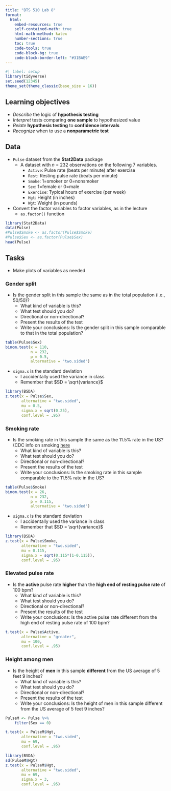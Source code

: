 ```yaml
---
title: "BTS 510 Lab 8"
format:
  html:
    embed-resources: true
    self-contained-math: true
    html-math-method: katex
    number-sections: true
    toc: true
    code-tools: true
    code-block-bg: true
    code-block-border-left: "#31BAE9"
---
```


```r
#| label: setup
library(tidyverse)
set.seed(12345)
theme_set(theme_classic(base_size = 16))
```

## Learning objectives

* *Describe* the logic of **hypothesis testing**
* *Interpret* tests comparing **one sample** to hypothesized value
* *Relate* **hypothesis testing** to **confidence intervals**
* *Recognize* when to use a **nonparametric test**

## Data 

* `Pulse` dataset from the **Stat2Data** package
    * A dataset with $n$ = 232 observations on the following 7 variables.
        * `Active`: Pulse rate (beats per minute) after exercise
        * `Rest`: Resting pulse rate (beats per minute)
        * `Smoke`: 1=smoker or 0=nonsmoker
        * `Sex`: 1=female or 0=male
        * `Exercise`: Typical hours of exercise (per week)
        * `Hgt`: Height (in inches)
        * `Wgt`: Weight (in pounds)

* Convert the factor variables to factor variables, as in the lecture
  * `as.factor()` function

```r
library(Stat2Data)
data(Pulse)
#Pulse$Smoke <- as.factor(Pulse$Smoke)
#Pulse$Sex <- as.factor(Pulse$Sex)
head(Pulse)
```


## Tasks

* Make plots of variables as needed

### Gender split

* Is the gender split in this sample the same as in the total population (i.e., 50/50)?
  * What kind of variable is this?
  * What test should you do?
  * Directional or non-directional?
  * Present the results of the test
  * Write your conclusions: Is the gender split in this sample comparable to that in the total population?
  
```r
table(Pulse$Sex)
binom.test(x = 110, 
           n = 232, 
           p = 0.5, 
           alternative = "two.sided")
``` 

::: {.callout-note}
* `sigma.x` is the standard deviation
  * I accidentally used the variance in class
  * Remember that $SD = \sqrt{variance}$
:::

```r
library(BSDA)
z.test(x = Pulse$Sex, 
       alternative = "two.sided",
       mu = 0.5, 
       sigma.x = sqrt(0.25),
       conf.level = .95)
```  
  
### Smoking rate

* Is the smoking rate in this sample the same as the 11.5% rate in the US? (CDC info on smoking [here](https://www.cdc.gov/tobacco/campaign/tips/resources/data/cigarette-smoking-in-united-states.html)
  * What kind of variable is this?
  * What test should you do?
  * Directional or non-directional?
  * Present the results of the test
  * Write your conclusions: Is the smoking rate in this sample comparable to the 11.5% rate in the US?
  
```r
table(Pulse$Smoke)
binom.test(x = 26, 
           n = 232, 
           p = 0.115, 
           alternative = "two.sided")
``` 


::: {.callout-note}
* `sigma.x` is the standard deviation
  * I accidentally used the variance in class
  * Remember that $SD = \sqrt{variance}$
:::

```r
library(BSDA)
z.test(x = Pulse$Smoke, 
       alternative = "two.sided",
       mu = 0.115, 
       sigma.x = sqrt(0.115*(1-0.115)),
       conf.level = .95)
```


### Elevated pulse rate

* Is the **active** pulse rate **higher** than the **high end of resting pulse rate** of 100 bpm?
  * What kind of variable is this?
  * What test should you do?
  * Directional or non-directional?
  * Present the results of the test
  * Write your conclusions: Is the active pulse rate different from the high end of resting pulse rate of 100 bpm?
  
```r
t.test(x = Pulse$Active,
       alternative = "greater",
       mu = 100, 
       conf.level = .95)
```
  
  
### Height among men

* Is the height of **men** in this sample **different** from the US average of 5 feet 9 inches?
  * What kind of variable is this?
  * What test should you do?
  * Directional or non-directional?
  * Present the results of the test
  * Write your conclusions: Is the height of men in this sample different from the US average of 5 feet 9 inches?
  
```r
PulseM <- Pulse %>%
    filter(Sex == 0)
```
  
  
```r
t.test(x = PulseM$Hgt,
       alternative = "two.sided",
       mu = 69, 
       conf.level = .95)
```
  
 
```r
library(BSDA)
sd(PulseM$Hgt)
z.test(x = PulseM$Hgt, 
       alternative = "two.sided",
       mu = 69, 
       sigma.x = 3,
       conf.level = .95)
``` 
  
